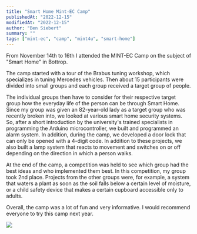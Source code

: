 ```yaml
---
title: "Smart Home Mint-EC Camp"
publishedAt: "2022-12-15"
modifiedAt: "2022-12-15"
author: "Ben Siebert"
summary: ""
tags: ["mint-ec", "camp", "mint4u", "smart-home"]
---
```

From November 14th to 16th I attended the MINT-EC Camp on the subject of "Smart Home" in Bottrop.

The camp started with a tour of the Brabus tuning workshop, which specializes in tuning Mercedes vehicles. Then about 15 participants were divided into small groups and each group received a target group of people.

The individual groups then have to consider for their respective target group how the everyday life of the person can be through Smart Home. Since my group was given an 82-year-old lady as a target group who was recently broken into, we looked at various smart home security systems. So, after a short introduction by the university's trained specialists in programming the Arduino microcontroller, we built and programmed an alarm system. In addition, during the camp, we developed a door lock that can only be opened with a 4-digit code. In addition to these projects, we also built a lamp system that reacts to movement and switches on or off depending on the direction in which a person walks.

At the end of the camp, a competition was held to see which group had the best ideas and who implemented them best. In this competition, my group took 2nd place. Projects from the other groups were, for example, a system that waters a plant as soon as the soil falls below a certain level of moisture, or a child safety device that makes a certain cupboard accessible only to adults.

Overall, the camp was a lot of fun and very informative. I would recommend everyone to try this camp next year.

<div align={"center"} style={{marginTop: "2rem"}}>
    <img src={"/assets/blog/mint-ec-mint4u-smarthome-bottrop/Siebert-Ben-mint4u-Camp.jpeg"} />
</div>